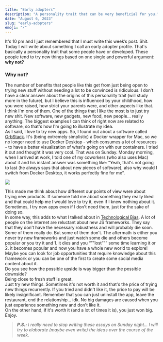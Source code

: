 ```yaml
---
title: "Early adopters"
description: "A personality trait that can be very beneficial for you."
date: "August 6, 2023"
slug: "early-adopters"
emoji: "⚡"
---
```


It's 10 pm and I just remembered that I must write this week’s post. Shit.
<br/>
Today I will write about something I call an early adopter profile. That's basically a personality trait that some people have or developed. These people tend to try new things based on one single and powerful argument: **why not?** 

### Why not?

The number of benefits that people like this get from just being open to trying new stuff without needing a lot to be convinced is ridiculous. I don't have a clear answer about the origins of this personality trait (will study more in the future), but I believe this is influenced by your childhood, how you were raised, how strict your parents were, and other aspects like that. 
<br/>
I think I'm one of them. One of the things that I like the most is to just try new shit. New software, new gadgets, new food, new people… really anything. The biggest examples I can think of right now are related to software, so that's how I'm going to illustrate my idea. 
<br/>
As I said, I love to try new apps. So, I found out about a software called [OrbStack](https://orbstack.dev/). It's (being extremely simplistic) a Docker wrapper for Mac, so we no longer need to use Docker Desktop - which consumes a lot of resources - to have a better visualization of what's going on with our containers. I tried it out and thought it was very cool. That was on Sunday. Monday morning, when I arrived at work, I told one of my coworkers (who also uses Mac) about it and his instant answer was something like: “Yeah, that's not going to last (he always says that about new pieces of software), also why would I switch from Docker Desktop, it works perfectly fine for me”.
<br/>

![](/images/orbstack.jpeg)
<br/>
    
This made me think about how different our points of view were about trying new products. If someone told me about something they really liked and that could help me I would love to try it, even if I knew nothing about it. Sometimes, I try new apps even if I don't need them, just for the sake of doing so. 
<br/>
In some way, this adds to what I talked about in [Technological Bias](https://www.gustavofior.com/blog/post/tech-bias). A lot of people on the internet are reluctant about new JS frameworks. They say that they don't have the necessary robustness and will probably die soon. Some of them really do. But some of them don't. The aftermath is either you never try new frameworks and just watch some die and others become popular or you try it and 1. it dies and you “””lost””” some time learning it or 2. it becomes popular and now you have a whole new world to explore! Maybe you can look for job opportunities that require knowledge about this framework or you can be one of the first to create some social media content about it. 
<br/>
Do you see how the possible upside is way bigger than the possible downside?
<br/>
Being close to fresh stuff is great.
<br/>
Just try new things. Sometimes it's not worth it and that's the price of trying new things recurrently. If you tried and didn't like it, the price to pay will be likely insignificant. Remember that you can just uninstall the app, leave the restaurant, end the relationship… idk. No big damages are caused when you just experience something new and don't like it.
<br/>
On the other hand, if it's worth it (and a lot of times it is), you just won big. Enjoy. 
<br/>
>***P.S.:**  I really need to stop writing these essays on Sunday night… I will try to elaborate (maybe even write) the ideas over the course of the week.*